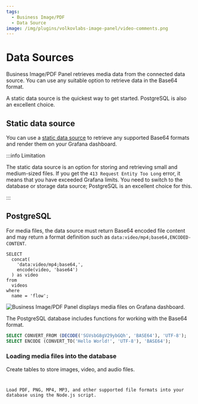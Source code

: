 ```yaml
---
tags:
  - Business Image/PDF
  - Data Source
image: /img/plugins/volkovlabs-image-panel/video-comments.png
---
```



# Data Sources

Business Image/PDF Panel retrieves media data from the connected data source. You can use any suitable option to retrieve data in the Base64 format.

A static data source is the quickest way to get started. PostgreSQL is also an excellent choice.

## Static data source

You can use a [static data source](/plugins/volkovlabs-static-datasource) to retrieve any supported Base64 formats and render them on your Grafana dashboard.

:::info Limitation

The static data source is an option for storing and retrieving small and medium-sized files. If you get the `413 Request Entity Too Long` error, it means that you have exceeded Grafana limits. You need to switch to the database or storage data source; PostgreSQL is an excellent choice for this.

:::

## PostgreSQL

For media files, the data source must return Base64 encoded file content and may return a format definition such as `data:video/mp4;base64,ENCODED-CONTENT`.

```
SELECT
  concat(
    'data:video/mp4;base64,',
    encode(video, 'base64')
  ) as video
from
  videos
where
  name = 'flow';
```

<Image
  title="Business Image/PDF Panel displays media files on Grafana dashboard."
  src="/img/plugins/volkovlabs-image-panel/video-comments.png"
/>

The PostgreSQL database includes functions for working with the Base64 format.

```sql
SELECT CONVERT_FROM (DECODE('SGVsbG8gV29ybGQh', 'BASE64'), 'UTF-8');
SELECT ENCODE (CONVERT_TO('Hello World!', 'UTF-8'), 'BASE64');
```

### Loading media files into the database

Create tables to store images, video, and audio files.

<Code
  url="https://github.com/VolkovLabs/volkovlabs-image-panel/blob/main/postgres/data.sql"
  language="sql"
/>

Load PDF, PNG, MP4, MP3, and other supported file formats into your database using the Node.js script.

<Code
  url="https://github.com/VolkovLabs/volkovlabs-image-panel/blob/main/postgres/load.ts"
  language="js"
/>
